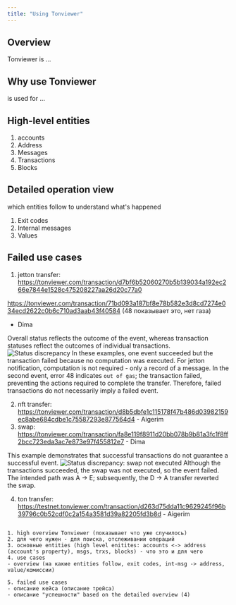 ```yaml
---
title: "Using Tonviewer"
---
```


## Overview

Tonviewer is ...

## Why use Tonviewer

is used for ...

## High-level entities

1. accounts
2. Address
3. Messages
4. Transactions
5. Blocks

## Detailed operation view

which entities follow to understand what's happened

1. Exit codes
2. Internal messages
3. Values


## Failed use cases

1. jetton transfer: https://tonviewer.com/transaction/d7bf6b52060270b5b139034a192ec266e7844e1528c475208227aa26d20c77a0

https://tonviewer.com/transaction/71bd093a187bf8e78b582e3d8cd7274e034ecd2622c0b6c710ad3aab43f40584 (48 показывает это, нет газа)

- Dima

Overall status reflects the outcome of the event, whereas transaction statuses reflect the outcomes of individual transactions.
![Status discrepancy](/resources/images/tonviewer/jetton-error.png)
In these examples, one event succeeded but the transaction failed because no computation was executed.
For jetton notification, computation is not required - only a record of a message.
In the second event, error 48 indicates `out of gas`; the transaction failed, preventing the actions required to complete the transfer.
Therefore, failed transactions do not necessarily imply a failed event.

2. nft transfer: https://tonviewer.com/transaction/d8b5dbfe1c115178f47b486d03982159ec8abe684cdbe1c75587293e877564d4 - Aigerim
3. swap: https://tonviewer.com/transaction/fa8e119f8911d20bb078b9b81a3fc1f8ff2bcc723eda3ac7e873e97f455812e7 - Dima

This example demonstrates that successful transactions do not guarantee a successful event.
![Status discrepancy: swap not executed](/resources/images/tonviewer/successful-failure.png)
Although the transactions succeeded, the swap was not executed, so the event failed.
The intended path was A -> E; subsequently, the D -> A transfer reverted the swap.


4. ton transfer: https://testnet.tonviewer.com/transaction/d263d75dda11c9629245f96b39796c0b52cdf0c2a154a3581d39a82205fd3b8d - Aigerim


```

1. high overview Tonviewer (показывает что уже случилось)
2. для чего нужен - для поиска, отслеживании операций
3. основные entities (high level enitites: accounts <-> address (account's property), msgs, trxs, blocks) - что это и для чего
4. use cases
- overview (на какие entities follow, exit codes, int-msg -> address, value/комиссии)

5. failed use cases
- описание кейса (описание трейса)
- описание "успешности" based on the detailed overview (4)

```
